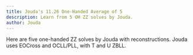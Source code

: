 ```yaml
---
title: Jouda's 11.26 One-Handed Average of 5
description: Learn from 5 OH ZZ solves by Jouda.
author: Jouda
---
```



Here are five one-handed ZZ solves by Jouda with reconstructions.
Jouda uses EOCross and OCLL/PLL, with T and U ZBLL.

<br />

<ReconCollection recons={RECONS} youtubeVideoId={YOUTUBE_VIDEO_ID} />
